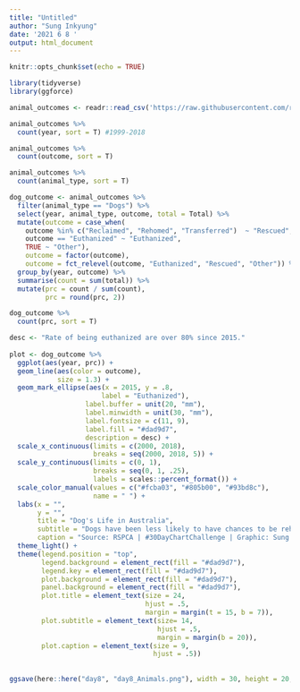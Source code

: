 ```yaml
---
title: "Untitled"
author: "Sung Inkyung"
date: '2021 6 8 '
output: html_document
---
```


```r
knitr::opts_chunk$set(echo = TRUE)
```

```r
library(tidyverse)
library(ggforce)
```


```r
animal_outcomes <- readr::read_csv('https://raw.githubusercontent.com/rfordatascience/tidytuesday/master/data/2020/2020-07-21/animal_outcomes.csv')

animal_outcomes %>% 
  count(year, sort = T) #1999-2018

animal_outcomes %>% 
  count(outcome, sort = T)

animal_outcomes %>% 
  count(animal_type, sort = T)


```
```r
dog_outcome <- animal_outcomes %>% 
  filter(animal_type == "Dogs") %>% 
  select(year, animal_type, outcome, total = Total) %>% 
  mutate(outcome = case_when(
    outcome %in% c("Reclaimed", "Rehomed", "Transferred")  ~ "Rescued",
    outcome == "Euthanized" ~ "Euthanized",
    TRUE ~ "Other"),
    outcome = factor(outcome),
    outcome = fct_relevel(outcome, "Euthanized", "Rescued", "Other")) %>% 
  group_by(year, outcome) %>% 
  summarise(count = sum(total)) %>% 
  mutate(prc = count / sum(count),
         prc = round(prc, 2))

dog_outcome %>% 
  count(prc, sort = T)
```


```r
desc <- "Rate of being euthanized are over 80% since 2015."
  
plot <- dog_outcome %>% 
  ggplot(aes(year, prc)) +
  geom_line(aes(color = outcome),
            size = 1.3) + 
  geom_mark_ellipse(aes(x = 2015, y = .8,
                       label = "Euthanized"),
                   label.buffer = unit(20, "mm"),
                   label.minwidth = unit(30, "mm"),
                   label.fontsize = c(11, 9),
                   label.fill = "#dad9d7",
                   description = desc) +
  scale_x_continuous(limits = c(2000, 2018),
                     breaks = seq(2000, 2018, 5)) +
  scale_y_continuous(limits = c(0, 1),
                     breaks = seq(0, 1, .25),
                     labels = scales::percent_format()) +
  scale_color_manual(values = c("#fcba03", "#805b00", "#93bd8c"), 
                     name = " ") +
  labs(x = "",
       y = "",
       title = "Dog's Life in Australia",
       subtitle = "Dogs have been less likely to have chances to be rehomed, reclaimed or transferred",
       caption = "Source: RSPCA | #30DayChartChallenge | Graphic: Sung Inkyung") +
  theme_light() +
  theme(legend.position = "top",
        legend.background = element_rect(fill = "#dad9d7"),
        legend.key = element_rect(fill = "#dad9d7"),
        plot.background = element_rect(fill = "#dad9d7"),
        panel.background = element_rect(fill = "#dad9d7"),
        plot.title = element_text(size = 24, 
                                  hjust = .5, 
                                  margin = margin(t = 15, b = 7)),
        plot.subtitle = element_text(size= 14, 
                                     hjust = .5,
                                     margin = margin(b = 20)),
        plot.caption = element_text(size = 9,
                                    hjust = .5))
  
  
ggsave(here::here("day8", "day8_Animals.png"), width = 30, height = 20, units = "cm")

```


```r
```

